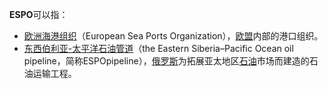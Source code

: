'''ESPO'''可以指：
* [[欧洲海港组织|欧洲海港组织]]（European Sea Ports Organization），[[欧盟|欧盟]]内部的港口组织。
* [[东西伯利亚-太平洋石油管道|东西伯利亚-太平洋石油管道]]（the Eastern Siberia–Pacific Ocean oil pipeline，简称ESPOpipeline），[[俄罗斯|俄罗斯]]为拓展亚太地区[[石油|石油]]市场而建造的石油运输工程。
{{disambig|cat=四字拉丁字母缩写消歧义}}